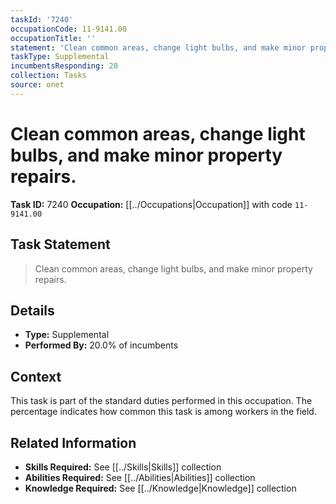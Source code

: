 ```yaml
---
taskId: '7240'
occupationCode: 11-9141.00
occupationTitle: ''
statement: 'Clean common areas, change light bulbs, and make minor property repairs.'
taskType: Supplemental
incumbentsResponding: 20
collection: Tasks
source: onet
---
```

# Clean common areas, change light bulbs, and make minor property repairs.

**Task ID:** 7240
**Occupation:** [[../Occupations|Occupation]] with code `11-9141.00`

## Task Statement

> Clean common areas, change light bulbs, and make minor property repairs.

## Details

- **Type:** Supplemental
- **Performed By:** 20.0% of incumbents

## Context

This task is part of the standard duties performed in this occupation. The percentage indicates how common this task is among workers in the field.

## Related Information

- **Skills Required:** See [[../Skills|Skills]] collection
- **Abilities Required:** See [[../Abilities|Abilities]] collection
- **Knowledge Required:** See [[../Knowledge|Knowledge]] collection
